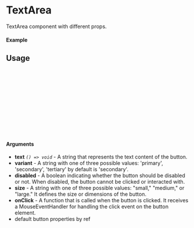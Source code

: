 
<Meta of={TextArea} title="TextArea" />

# TextArea

TextArea component with different props.

#### Example

<Canvas of={TextArea.Default} />

## Usage

```ts
import {TextArea} from "@just/ui-components";

const Example = () => {
  return (
      <TextArea
        size={"small"}
        onClick={()=> console.log("Clicked")}
      />
  );
};

export default Example;
```

#### Arguments

- **text** _`() => void`_ - A string that represents the text content of the button.
- **variant** - A string with one of three possible values: 'primary', 'secondary', 'tertiary' by default is 'secondary'.
- **disabled** - A boolean indicating whether the button should be disabled or not. When disabled, the button cannot be clicked or interacted with.
- **size** - A string with one of three possible values: "small," "medium," or "large." It defines the size or dimensions of the button.
- **onClick** - A function that is called when the button is clicked. It receives a MouseEventHandler for handling the click event on the button element.
- default button properties by ref
